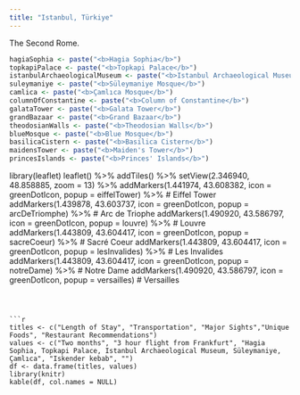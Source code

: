 ```yaml
---
title: "Istanbul, Türkiye"
---
```


The Second Rome.

```r
hagiaSophia <- paste("<b>Hagia Sophia</b>")
topkapiPalace <- paste("<b>Topkapi Palace</b>")
istanbulArchaeologicalMuseum <- paste("<b>Istanbul Archaeological Museum</b>")
suleymaniye <- paste("<b>Süleymaniye Mosque</b>")
camlica <- paste("<b>Çamlıca Mosque</b>")
columnOfConstantine <- paste("<b>Column of Constantine</b>")
galataTower <- paste("<b>Galata Tower</b>")
grandBazaar <- paste("<b>Grand Bazaar</b>")
theodosianWalls <- paste("<b>Theodosian Walls</b>")
blueMosque <- paste("<b>Blue Mosque</b>")
basilicaCistern <- paste("<b>Basilica Cistern</b>")
maidensTower <- paste("<b>Maiden's Tower</b>")
princesIslands <- paste("<b>Princes' Islands</b>")
```
library(leaflet)
leaflet() %>% addTiles() %>%
  setView(2.346940, 48.858885, zoom = 13) %>%
  addMarkers(1.441974, 43.608382, icon = greenDotIcon, popup = eiffelTower) %>% # Eiffel Tower
  addMarkers(1.439878, 43.603737, icon = greenDotIcon, popup = arcDeTriomphe) %>% # Arc de Triophe
  addMarkers(1.490920, 43.586797, icon = greenDotIcon, popup = louvre) %>% # Louvre
  addMarkers(1.443809, 43.604417, icon = greenDotIcon, popup = sacreCoeur) %>% # Sacré Coeur
  addMarkers(1.443809, 43.604417, icon = greenDotIcon, popup = lesInvalides) %>% # Les Invalides
  addMarkers(1.443809, 43.604417, icon = greenDotIcon, popup = notreDame) %>% # Notre Dame
  addMarkers(1.490920, 43.586797, icon = greenDotIcon, popup = versailles) # Versailles
```



```r
titles <- c("Length of Stay", "Transportation", "Major Sights","Unique Foods", "Restaurant Recommendations")
values <- c("Two months", "3 hour flight from Frankfurt", "Hagia Sophia, Topkapi Palace, Istanbul Archaeological Museum, Süleymaniye, Çamlıca", "Iskender kebab", "")
df <- data.frame(titles, values)
library(knitr)
kable(df, col.names = NULL)
```